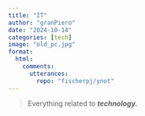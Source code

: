 ```yaml
---
title: "IT"
author: "granPiero"
date: "2024-10-14"
categories: [tech]
image: "old_pc.jpg"
format: 
  html:
    comments:
      utterances: 
        repo: "fischerpj/ynot"
---
```


> Everything related to ***technology.***
